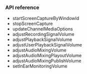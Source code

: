 <PlatformWrapper platform="windows">

### API reference

- <Link to="{{Global.API_REF_WINDOWS_ROOT_CPP}}/class_irtcengine.html#api_irtcengine_startscreencapturebywindowid">startScreenCaptureByWindowId</Link>

- <Link to="{{Global.API_REF_WINDOWS_ROOT_CPP}}/class_irtcengine.html#api_irtcengine_stopscreencapture">stopScreenCapture</Link>

- <Link to="{{Global.API_REF_WINDOWS_ROOT_CPP}}/class_irtcengine.html#api_irtcengine_updatechannelmediaoptions">updateChannelMediaOptions</Link>

- <Link to="{{Global.API_REF_WINDOWS_ROOT_CPP}}/class_irtcengine.html#api_irtcengine_adjustrecordingsignalvolume">adjustRecordingSignalVolume</Link>

- <Link to="{{Global.API_REF_WINDOWS_ROOT_CPP}}/class_irtcengine.html#api_irtcengine_adjustplaybacksignalvolume">adjustPlaybackSignalVolume</Link>

- <Link to="{{Global.API_REF_WINDOWS_ROOT_CPP}}/class_irtcengine.html#api_irtcengine_adjustuserplaybacksignalvolume">adjustUserPlaybackSignalVolume</Link>

- <Link to="{{Global.API_REF_WINDOWS_ROOT_CPP}}/class_irtcengine.html#api_irtcengine_adjustaudiomixingvolume">adjustAudioMixingVolume</Link>

- <Link to="{{Global.API_REF_WINDOWS_ROOT_CPP}}/class_irtcengine.html#api_irtcengine_adjustaudiomixingplayoutvolume">adjustAudioMixingPlayoutVolume</Link>

- <Link to="{{Global.API_REF_WINDOWS_ROOT_CPP}}/class_irtcengine.html#api_irtcengine_adjustaudiomixingpublishvolume">adjustAudioMixingPublishVolume</Link>

- <Link to="{{Global.API_REF_WINDOWS_ROOT_CPP}}/class_irtcengine.html#api_irtcengine_setinearmonitoringvolume">setInEarMonitoringVolume</Link>

</PlatformWrapper>
